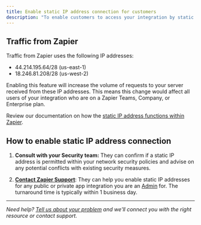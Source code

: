 ```yaml
---
title: Enable static IP address connection for customers
description: "To enable customers to access your integration by static IP address, all outbound traffic from Zapier to your integration will need to be routed through a smaller set of consistent IP addresses. Any app owner/developer can request to enable the static IP address feature on a private or public app."
---
```


## Traffic from Zapier

Traffic from Zapier uses the following IP addresses:

*   44.214.195.64/28 (us-east-1)
*   18.246.81.208/28 (us-west-2)

Enabling this feature will increase the volume of requests to your server received from these IP addresses. This means this change would affect all users of your integration who are on a Zapier Teams, Company, or Enterprise plan.

Review our documentation on how the [static IP address functions within Zapier](https://help.zapier.com/hc/en-us/articles/15406083674509-Use-a-static-IP-address-to-connect-to-Zapier).

## How to enable static IP address connection

1.  **Consult with your Security team:** They can confirm if a static IP address is permitted within your network security policies and advise on any potential conflicts with existing security measures.

2.  **[Contact Zapier Support](https://developer.zapier.com/contact)**: They can help you enable static IP addresses for any public or private app integration you are an [Admin](/platform/manage/add-team) for. The turnaround time is typically within 1 business day.

- - -

_Need help? [Tell us about your problem](https://developer.zapier.com/contact) and we'll connect you with the right resource or contact support._
